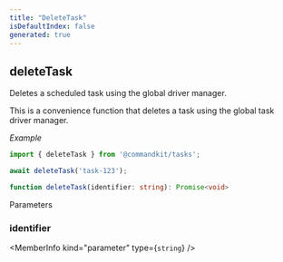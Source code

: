 ```yaml
---
title: "DeleteTask"
isDefaultIndex: false
generated: true
---
```



<!-- This file was generated from the CommandKit source. Do not modify. Instead, re-run the "docgen" script -->


## deleteTask

<GenerationInfo sourceFile="packages/tasks/src/driver-manager.ts" sourceLine="152" packageName="@commandkit/tasks" />

Deletes a scheduled task using the global driver manager.

This is a convenience function that deletes a task using the global task driver manager.



*Example*

```ts
import { deleteTask } from '@commandkit/tasks';

await deleteTask('task-123');
```

```ts title="Signature"
function deleteTask(identifier: string): Promise<void>
```
Parameters

### identifier

<MemberInfo kind="parameter" type={`string`} />

